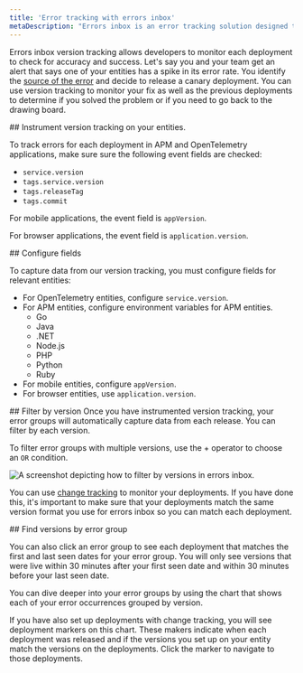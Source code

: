 ```yaml
---
title: 'Error tracking with errors inbox'
metaDescription: "Errors inbox is an error tracking solution designed to give you the tools to proactively detect, triage, and resolve errors across your full application stack."
---
```



Errors inbox version tracking allows developers to monitor each deployment to check for accuracy and success. Let's say you and your team get an alert that says one of your entities has a spike in its error rate. You identify the [source of the error](docs/tutorial-error-tracking/respond-outages/) and decide to release a canary deployment. You can use version tracking to monitor your fix as well as the previous deployments to determine if you solved the problem or if you need to go back to the drawing board. 

<Steps>
<Step>
## Instrument version tracking on your entities. 

To track errors for each deployment in APM and OpenTelemetry applications, make sure sure  the following event fields are checked:

* `service.version` 
* `tags.service.version`
* `tags.releaseTag`
* `tags.commit`

For mobile applications, the event field is `appVersion`.

For browser applications, the event field is `application.version`.
</Step>

<Step>
## Configure fields 

To capture data from our version tracking, you must configure fields for relevant entities:

* For OpenTelemetry entities, configure `service.version`.
* For APM entities, configure environment variables for APM entities.
    * Go
    * Java
    * .NET
    * Node.js
    * PHP
    * Python
    * Ruby
* For mobile entities, configure `appVersion`.
* For browser entities, use `application.version`. 
</Step>

<Step>
## Filter by version
Once you have instrumented version tracking, your error groups will automatically capture data from each release. You can filter by each version.

To filter error groups with multiple versions, use the + operator to choose an `OR` condition.

<img
    title="version tracking errors inbox"
    alt="A screenshot depicting how to filter by versions in errors inbox. "
    src={errorsinboxFilterErrorsbyVersions}
/>

You can use [change tracking](/docs/change-tracking/change-tracking-view-analyze/) to monitor your deployments. If you have done this, it's important to make sure that your deployments match the same version format you use for errors inbox so you can match each deployment.
</Step>

<Step>
## Find versions by error group

You can also click an error group to see each deployment that matches the first and last seen dates for your error group. You will only see versions that were live within 30 minutes after your first seen date and within 30 minutes before your last seen date.

You can dive deeper into your error groups by using the chart that shows each of your error occurrences grouped  by version. 

If you have also set up deployments with change tracking, you will see deployment markers on this chart.  These makers indicate when each deployment was released and if the versions you set up on your entity match the versions on the deployments. Click the marker to navigate to those deployments.
</Step>
</Steps>